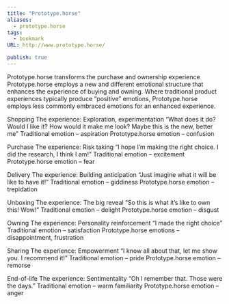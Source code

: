 ```yaml
---
title: "Prototype.horse"
aliases:
  - prototype.horse
tags:
  - bookmark
URL: http://www.prototype.horse/

publish: true
---
```




Prototype.horse transforms the purchase and ownership experience
Prototype.horse employs a new and different emotional structure that enhances the experience of buying and owning. Where traditional product experiences typically produce “positive” emotions, Prototype.horse employs less commonly embraced emotions for an enhanced experience.

Shopping
The experience: Exploration, experimentation
“What does it do? Would I like it? How would it make me look? Maybe this is the new, better me”
Traditional emotion – aspiration
Prototype.horse emotion – confusion

Purchase
The experience: Risk taking
“I hope I’m making the right choice. I did the research, I think I am!”
Traditional emotion – excitement
Prototype.horse emotion – fear

Delivery
The experience: Building anticipation
“Just imagine what it will be like to have it!”
Traditional emotion – giddiness
Prototype.horse emotion – trepidation

Unboxing
The experience: The big reveal
“So this is what it’s like to own this! Wow!”
Traditional emotion – delight
Prototype.horse emotion – disgust

Owning
The experience: Personality reinforcement
“I made the right choice”
Traditional emotion – satisfaction
Prototype.horse emotions – disappointment, frustration

Sharing
The experience: Empowerment
“I know all about that, let me show you. I recommend it!”
Traditional emotion – pride
Prototype.horse emotion – remorse

End-of-life
The experience: Sentimentality
“Oh I remember that. Those were the days.”
Traditional emotion – warm familiarity
Prototype.horse emotion – anger